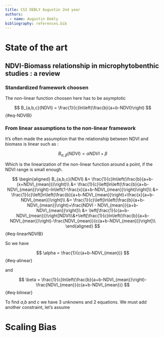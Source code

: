 ```yaml
---
title: CSI DEBLY Augustin 2nd year
authors:
  - name: Augustin Debly
bibliography: references.bib
---
```


# State of the art

## NDVI-Biomass relationship in microphytobenthic studies : a review

### Standardized framework choosen

The non-linear function choosen here has to be asymptotic

$$
B_{a,b,c}(NDVI) = \frac{1}{c}ln\left(\frac{b}{a+b-NDVI}\right)
$$ {#eq-NDVIB}

### From linear assumptions to the non-linear framework

It's often made the assumption that the relationship between NDVI and biomass is linear such as :

$$
B_{\alpha,\beta}(NDVI) = \alpha NDVI + \beta
$$

Which is the linearization of the non-linear function around a point, if the NDVI range is small enough. 

$$
\begin{aligned}
    B_{a,b,c}(NDVI) &= \frac{1}{c}ln\left(\frac{b}{a+b-(x+NDVI_{mean})}\right)\\
    &= \frac{1}{c}\left[ln\left(\frac{b}{a+b-NDVI_{mean}}\right)-ln\left(1-\frac{x}{a+b-NDVI_{mean}}\right)\right]\\
    &= \frac{1}{c}\left[ln\left(\frac{b}{a+b-NDVI_{mean}}\right)+\frac{x}{a+b-NDVI_{mean}}\right]\\
    &= \frac{1}{c}\left[ln\left(\frac{b}{a+b-NDVI_{mean}}\right)+\frac{NDVI - NDVI_{mean}}{a+b-NDVI_{mean}}\right]\\
    &= \left[\frac{1}{c(a+b-NDVI_{mean})}\right]NDVI\\&+\left[\frac{1}{c}ln\left(\frac{b}{a+b-NDVI_{mean}}\right)-\frac{NDVI_{mean}}{c(a+b-NDVI_{mean})}\right]\\
\end{aligned}
$$ {#eq-linearNDVIB}

So we have 

$$
\alpha = \frac{1}{c(a+b-NDVI_{mean})}
$$ {#eq-alinear}

and 

$$
\beta = \frac{1}{c}ln\left(\frac{b}{a+b-NDVI_{mean}}\right)-\frac{NDVI_{mean}}{c(a+b-NDVI_{mean})}
$$ {#eq-blinear}

To find $a$,$b$ and $c$ we have 3 unknowns and 2 equations. We must add another constraint, let's assume 

# Scaling Bias